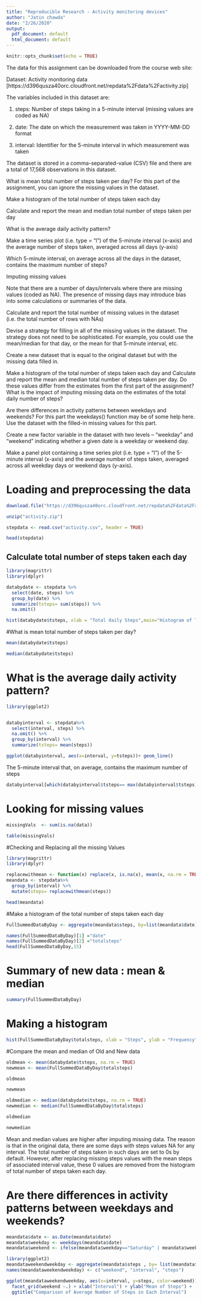---
title: "Reproducible Research - Activity monitoring devices"
author: "Jatin chawda"
date: "2/26/2020"
output:
  pdf_document: default
  html_document: default
---

```{r setup, include=FALSE}
knitr::opts_chunk$set(echo = TRUE)
```

The data for this assignment can be downloaded from the course web site:
  
Dataset: Activity monitoring data [https://d396qusza40orc.cloudfront.net/repdata%2Fdata%2Factivity.zip]

The variables included in this dataset are:

1. steps: Number of steps taking in a 5-minute interval (missing values are coded as NA)

2. date: The date on which the measurement was taken in YYYY-MM-DD format

3. interval: Identifier for the 5-minute interval in which measurement was taken

The dataset is stored in a comma-separated-value (CSV) file and there are a total of 17,568 observations in this dataset.


 What is mean total number of steps taken per day?
 For this part of the assignment, you can ignore the missing values in the dataset.

Make a histogram of the total number of steps taken each day

Calculate and report the mean and median total number of steps taken per day

What is the average daily activity pattern?

 Make a time series plot (i.e. type = "l") of the 5-minute interval (x-axis) and the average number of steps taken, averaged across all days (y-axis)

 Which 5-minute interval, on average across all the days in the dataset, contains the maximum number of steps?
  
 Imputing missing values

Note that there are a number of days/intervals where there are missing values (coded as NA). The presence of missing days may introduce bias into some calculations or summaries of the data.

Calculate and report the total number of missing values in the dataset (i.e. the total number of rows with NAs)

Devise a strategy for filling in all of the missing values in the dataset. The strategy does not need to be sophisticated. For example, you could use the mean/median for that day, or the mean for that 5-minute interval, etc.

Create a new dataset that is equal to the original dataset but with the missing data filled in.

Make a histogram of the total number of steps taken each day and Calculate and report the mean and median total number of steps taken per day. Do these values differ from the estimates from the first part of the assignment? What is the impact of imputing missing data on the estimates of the total daily number of steps?
  
  Are there differences in activity patterns between weekdays and weekends?
 For this part the weekdays() function may be of some help here. Use the dataset with the filled-in missing values for this part.

Create a new factor variable in the dataset with two levels -- "weekday" and "weekend" indicating whether a given date is a weekday or weekend day.

Make a panel plot containing a time series plot (i.e. type = "l") of the 5-minute interval (x-axis) and the average number of steps taken, averaged across all weekday days or weekend days (y-axis).

# Loading and preprocessing the data

```{r}
download.file("https://d396qusza40orc.cloudfront.net/repdata%2Fdata%2Factivity.zip", destfile = "activity.zip", mode="wb")

unzip("activity.zip")
```
```{r}
stepdata <- read.csv("activity.csv", header = TRUE)
```
```{r}
head(stepdata)
```
## Calculate total number of steps taken each day
```{r}
library(magrittr)
library(dplyr)

databydate <- stepdata %>% 
  select(date, steps) %>% 
  group_by(date) %>% 
  summarize(tsteps= sum(steps)) %>%
  na.omit()

hist(databydate$tsteps, xlab = "Total daily Steps",main="Histogram of Total Steps by day", breaks = 20)
```
#What is mean total number of steps taken per day?
```{r}  
mean(databydate$tsteps)
```
```{r}
median(databydate$tsteps)
```
# What is the average daily activity pattern?
```{r}
library(ggplot2)


databyinterval <- stepdata%>% 
  select(interval, steps) %>% 
  na.omit() %>% 
  group_by(interval) %>% 
  summarize(tsteps= mean(steps)) 

ggplot(databyinterval, aes(x=interval, y=tsteps))+ geom_line()
```
The 5-minute interval that, on average, contains the maximum number of steps

```{r}
databyinterval[which(databyinterval$tsteps== max(databyinterval$tsteps)),]
```

# Looking for missing values

```{r}
missingVals  <- sum(is.na(data))
```
```{r}
table(missingVals)
```
#Checking and Replacing all the missing Values 
```{r}
library(magrittr)
library(dplyr)

replacewithmean <- function(x) replace(x, is.na(x), mean(x, na.rm = TRUE))
meandata <- stepdata%>% 
  group_by(interval) %>% 
  mutate(steps= replacewithmean(steps))
```
```{r}
head(meandata)
```

#Make a histogram of the total number of steps taken each day
```{r}
FullSummedDataByDay <- aggregate(meandata$steps, by=list(meandata$date), sum)

names(FullSummedDataByDay)[1] ="date"
names(FullSummedDataByDay)[2] ="totalsteps"
head(FullSummedDataByDay,15)

```
# Summary of new data : mean & median
```{r}
summary(FullSummedDataByDay)
```
# Making a histogram
```{r}
hist(FullSummedDataByDay$totalsteps, xlab = "Steps", ylab = "Frequency", main = "Total Daily Steps", breaks = 20)
```
#Compare the mean and median of Old and New data
```{r}
oldmean <- mean(databydate$tsteps, na.rm = TRUE)
newmean <- mean(FullSummedDataByDay$totalsteps)
```
```{r}
oldmean
```
```{r}
newmean
```
```{r}
oldmedian <- median(databydate$tsteps, na.rm = TRUE)
newmedian <- median(FullSummedDataByDay$totalsteps)
```
```{r}
oldmedian
```
```{r}
newmedian
```

Mean and median values are higher after imputing missing data. The reason is that in the original data, there are some days with steps values NA for any interval. The total number of steps taken in such days are set to 0s by default. However, after replacing missing steps values with the mean steps of associated interval value, these 0 values are removed from the histogram of total number of steps taken each day.

# Are there differences in activity patterns between weekdays and weekends?
```{r}
meandata$date <- as.Date(meandata$date)
meandata$weekday <- weekdays(meandata$date)
meandata$weekend <- ifelse(meandata$weekday=="Saturday" | meandata$weekday=="Sunday", "Weekend", "Weekday" )
```
```{r}
library(ggplot2)
meandataweekendweekday <- aggregate(meandata$steps , by= list(meandata$weekend, meandata$interval), na.omit(mean))
names(meandataweekendweekday) <- c("weekend", "interval", "steps")

ggplot(meandataweekendweekday, aes(x=interval, y=steps, color=weekend)) + geom_line()+
  facet_grid(weekend ~.) + xlab("Interval") + ylab("Mean of Steps") +
  ggtitle("Comparison of Average Number of Steps in Each Interval")
```